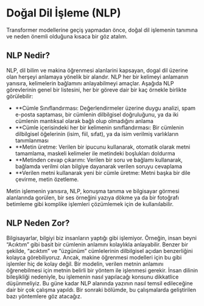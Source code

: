 # Doğal Dil İşleme (NLP)

Transformer modellerine geçiş yapmadan önce, doğal dil işlemenin tanımına ve neden önemli olduğuna kısaca bir göz atalım. 


## NLP Nedir?

NLP, dil bilim ve makina öğrenmesi alanlarini kapsayan, dogal dil üzerine olan herşeyi anlamaya yönelik bir alandır. NLP her bir kelimeyi anlamanın yanısıra, kelimelerin bağlamını anlayabilmeyi amaçlar. Aşağıda NLP görevlerinin genel bir listesini, her bir göreve dair bir kaç örnekle birlikte görülebilir:

- **Cümle Sınıflandırması: Değerlendirmeler üzerine duygu analizi, spam e-posta saptaması, bir cümlenin dilbilgisel doğruluğunu, ya da iki cümlenin mantıksal olarak bağlı olup olmadığını anlama
- **Cümle içerisindeki her bir kelimenin sınıflandırması: Bir cümlenin dilbilgisel öğelerinin (isim, fiil, sıfat), ya da isim verilmiş varlıkların tanımlanması
- **Metin üretme: Verilen bir ipucunu kullanarak, otomatik olarak metni tamamlama, maskeli kelimeler ile metindeki boşlukları doldurma 
- **Metinden cevap çıkarımı: Verilen bir soru ve bağlamı kullanarak, bağlamda verilmi olan bilgiye dayanarak verilen soruyu cevaplama
- **Verilen metni kullanarak yeni bir cümle üretme: Metni başka bir dile çevirme, metin özetleme. 

Metin işlemenin yanısıra, NLP, konuşma tanıma ve bilgisayar görmesi alanlarında gorülen, bir ses örneğini yazıya dökme ya da bir fotoğrafı betimleme gibi komplike işlemleri çözümlemek için de kullanılabilir. 

## NLP Neden Zor? 

Bilgisayarlar, bilgiyi biz insanların yaptığı gibi işlemiyor. Örneğin, insan beyni “Acıktım” gibi basit bir cümlenin anlamını kolaylıkla anlayabilir. Benzer bir şekilde, “acıktım” ve “üzgünüm” cümlelerinin dilbilgisel açıdan benzerliğini kolayca görebiliyoruz. Ancak, makine öğrenmesi modelleri için bu gibi işlemler hiç de kolay değil. Bir modelin, verilen metnin anlamını öğrenebilmesi için metnin belirli bir yöntem ile işlenmesi gerekir. İnsan dilinin bileşikliği nedeniyle, bu işlemenin nasıl yapılacağı konsunu dikkatlice düşünmeliyiz. Bu güne kadar NLP alanında yazının nasıl temsil edileceğine dair bir çok çalışma yapıldı. Bir sonraki bölümde, bu çalışmalarda geliştirilen bazı yöntemlere göz atacağız.

